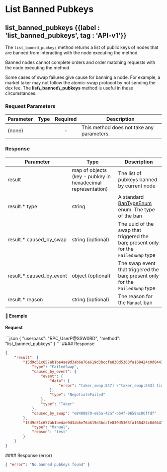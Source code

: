 
# List Banned Pubkeys

## list\_banned\_pubkeys {{label : 'list_banned_pubkeys', tag : 'API-v1'}}

The `list_banned_pubkeys` method returns a list of public keys of nodes that are banned from interacting with the node executing the method.

Banned nodes cannot complete orders and order matching requests with the node executing the method.

<Note>
  Some cases of swap failures give cause for banning a node. For example, a market taker may not follow the atomic-swap protocol by not sending the dex fee. The <b>list\_banned\_pubkeys</b> method is useful in these circumstances.
</Note>

### Request Parameters

| Parameter | Type | Required | Description                               |
| --------- | ---- | :------: | ----------------------------------------- |
| (none)    |      |     -    | This method does not take any parameters. |

### Response

| Parameter                   | Type                                                        | Description                                                                                                           |
| --------------------------- | ----------------------------------------------------------- | --------------------------------------------------------------------------------------------------------------------- |
| result                      | map of objects (key - pubkey in hexadecimal representation) | The list of pubkeys banned by current node                                                                            |
| result.\*.type              | string                                                      | A standard [BanTypeEnum](/komodo-defi-framework/api/common_structures/enums/#ban-type-enum) enum. The type of the ban |
| result.\*.caused\_by\_swap  | string (optional)                                           | The uuid of the swap that triggered the ban; present only for the `FailedSwap` type                                   |
| result.\*.caused\_by\_event | object (optional)                                           | The swap event that triggered the ban; present only for the `FailedSwap` type                                         |
| result.\*.reason            | string (optional)                                           | The reason for the `Manual` ban                                                                                       |

#### 📌 Example

#### Request

<CodeGroup title="list_banned_pubkeys" tag="POST" label="list_banned_pubkeys" mm2MethodDecorate="true">
  ```json
  {
    "userpass": "RPC_UserP@SSW0RD",
    "method": "list_banned_pubkeys"
  }
  ```
</CodeGroup>

<CollapsibleSection expandedText="Hide Response" collapsedText="Show Response">
  #### Response

  ```json
  {
      "result": {
          "15d9c51c657ab1be4ae9d3ab6e76a619d3bccfe830d5363fa168424c0d044732": {
              "type": "FailedSwap",
              "caused_by_event": {
                  "event": {
                      "data": {
                          "error": "taker_swap:547] \"taker_swap:543] timeout (180.0 > 180.0)\""
                      },
                      "type": "NegotiateFailed"
                  },
                  "type": "Taker"
              },
              "caused_by_swap": "e8400870-e85a-42af-bb4f-9658ac86ffdf"
          },
          "15d9c51c657ab1be4ae9d3ab6e76a619d3bccfe830d5363fa168424c0d044730": {
              "type": "Manual",
              "reason": "test"
          }
      }
  }
  ```
</CollapsibleSection>

<CollapsibleSection expandedText="Hide Error Response" collapsedText="Show Error Response">
  #### Response (error)

  ```json
  { "error": "No banned pubkeys found" }
  ```
</CollapsibleSection>
